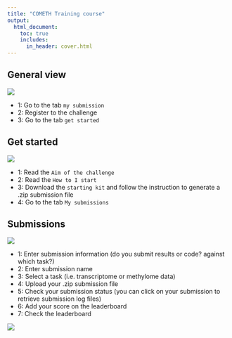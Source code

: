 ```yaml
---
title: "COMETH Training course"
output:
  html_document:
    toc: true
    includes:
      in_header: cover.html
---
```


## General view

![](../pictures/cometh/codabench.png)

- 1: Go to the tab `my submission`
- 2: Register to the challenge
- 3: Go to the tab `get started`

## Get started

![](../pictures/cometh/codabench_2.png)

- 1: Read the `Aim of the challenge`
- 2: Read the `How to I start`
- 3: Download the `starting kit` and follow the instruction to generate a .zip submission file
- 4: Go to the tab `My submissions`

## Submissions

![](../pictures/cometh/codabench_3.png)

- 1: Enter submission information (do you submit results or code? against which task?)
- 2: Enter submission name
- 3: Select a task (i.e. transcriptome or methylome data)
- 4: Upload your .zip submission file
- 5: Check your submission status (you can click on your submission to retrieve submission log files)
- 6: Add your score on the leaderboard
- 7: Check the leaderboard


![](../pictures/fundings2.png)
